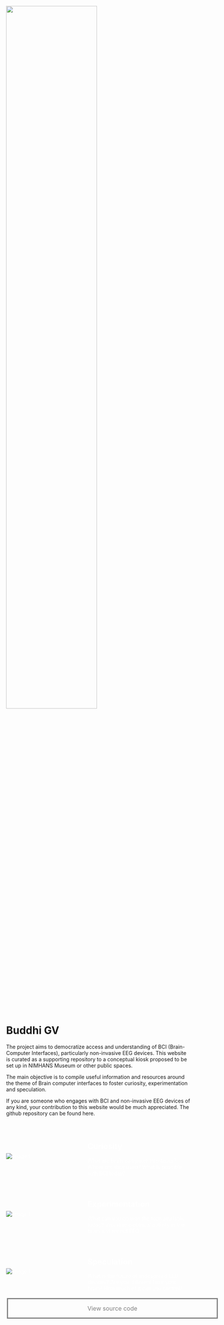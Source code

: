 ![](images/%5Bremoval.ai%5D_162b22c6-11a8-4ac1-9036-2dadecac939a-title.png){fig-align="center" width="70%"}

# Buddhi GV

The project aims to democratize access and understanding of BCI (Brain-Computer Interfaces), particularly non-invasive EEG devices. This website is curated as a supporting repository to a conceptual kiosk proposed to be set up in NIMHANS Museum or other public spaces.

The main objective is to compile useful information and resources around the theme of Brain computer interfaces to foster curiosity, experimentation and speculation.

If you are someone who engages with BCI and non-invasive EEG devices of any kind, your contribution to this website would be much appreciated. The github repository can be found here.

```{=html}
<div style="margin-top: 40px">
    <a href="bci.html" style="text-decoration: none; display: block; margin-bottom: 20px;">
        <div style="color: white; cursor: pointer; display: flex; align-items: center;" onmouseover="this.style.backgroundColor='#f0f0f0'; this.style.color='black'" onmouseout="this.style.backgroundColor='inherit'; this.style.color='white'">
            <img src="images/curiosity.jpeg" alt="Image 1" style="min-width: 40%; max-width: 40%; min-height: 100%; max-height: 100%; margin-right: 20px">
            <div>
                <h2 style="color: inherit;">Curiosity</h2>
                <p style="color: inherit;">What are brain computer interfaces? Where are they used? What is possible with BCI today?</p>
            </div>
        </div>
    </a>
    
    <a href="bci.html" style="text-decoration: none; display: block; margin-bottom: 20px;">
        <div style="color: white; cursor: pointer; display: flex; align-items: center;" onmouseover="this.style.backgroundColor='#f0f0f0'; this.style.color='black'" onmouseout="this.style.backgroundColor='inherit'; this.style.color='white'">
            <img src="images/experiment.jpeg" alt="Image 1" style="min-width: 40%; max-width: 40%; height: auto; margin-right: 20px">
            <div>
                <h2 style="color: inherit;">Experimentation</h2>
                <p style="color: inherit;">What can you do with the tech available today? Visualize electrical activity in the brain and record EEG</p>
            </div>
        </div>
    </a>
    
    <a href="bci.html" style="text-decoration: none; display: block;">
        <div style="color: white; cursor: pointer; display: flex; align-items: center;" onmouseover="this.style.backgroundColor='#f0f0f0'; this.style.color='black'" onmouseout="this.style.backgroundColor='inherit'; this.style.color='white'">
            <img src="images/speculate.jpeg" alt="Image 1" style="min-width: 40%; max-width: 40%; height: auto; margin-right: 20px">
            <div>
                <h2 style="color: inherit;">Speculation</h2>
                <p style="color: inherit;">What is the future of widespread EEG devices? Are you different from your brain? How much of it can you control?</p>
            </div>
        </div>
    </a>
</div>

```

```{=html}
<a href="https://github.com/abhiramjois/buddhigv" style="background-color: none; border: solid; color: gray; padding: 15px 32px; text-align: center; text-decoration: none; display: inline-block; font-size: 16px; margin: 4px 2px; cursor: pointer; width:100%" onmouseover="this.style.color= 'black'; this.style.backgroundColor='white'" onmouseout="this.style.color= 'gray'; this.style.backgroundColor='black'"><i class="bi bi-github"></i> View source code</a>
<br>
<br>
```
